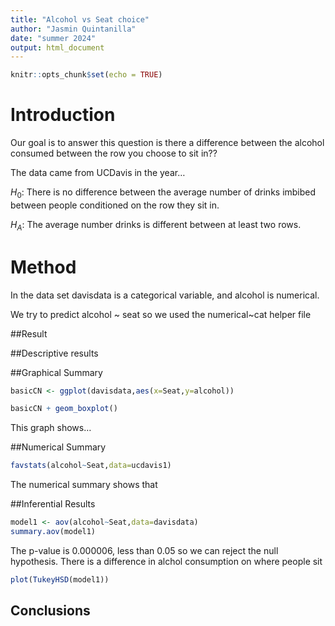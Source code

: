 ```yaml
---
title: "Alcohol vs Seat choice"
author: "Jasmin Quintanilla"
date: "summer 2024"
output: html_document
---
```


```r
knitr::opts_chunk$set(echo = TRUE)
```

# Introduction
Our goal is to answer this question is there a difference between the alcohol consumed between the row you choose to sit in??

The data came from UCDavis in the year...

$H_0$: There is no difference between the average number of drinks imbibed between people conditioned on the row they sit in.

$H_A$: The average number drinks is different between at least two rows. 

# Method
In the data set davisdata is a categorical variable, and alcohol is numerical.

We try to predict alcohol ~ seat so we used the numerical~cat helper file

##Result


##Descriptive results 

##Graphical Summary

```r
basicCN <- ggplot(davisdata,aes(x=Seat,y=alcohol))

basicCN + geom_boxplot()
```



This graph shows...

##Numerical Summary

```r
favstats(alcohol~Seat,data=ucdavis1)
```

The numerical summary shows that

##Inferential Results 

```r
model1 <- aov(alcohol~Seat,data=davisdata)
summary.aov(model1)
```


The p-value is 0.000006, less than 0.05 so we can reject the null hypothesis.
There is a difference in alchol consumption on where people sit 

```r
plot(TukeyHSD(model1))
```


## Conclusions


